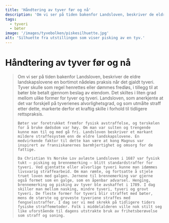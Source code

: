 ```yaml
---
title: 'Håndtering av tyver før og nå'
description: 'Om vi ser på tiden bakenfor Landsloven, beskriver de eldre landskapslovene en bortimot nådeløs praksis når det gjaldt tyveri.'
tags:
  - tyveri
  - bøter
image: '/images/tyvebolken/piskesilhuette.jpg'
alt: 'Silhuette fra utstillingen som viser pisking av en tyv.'
---
```



 
# Håndtering av tyver før og nå

<Spacer height={10} />

<Blockquote 
    quote = '«Det er forståelig at noen som ikke kan få seg arbeid til livsopphold, stjeler mat, og på den måten berger livet sitt fra sult, da skal han ikke straffes for det tjuveriet.»'
    footer = 'Tyvebolken, kapittel 1'
    />


<Spacer height={20} />

<Container stil="initial">
    Om vi ser på tiden bakenfor Landsloven, beskriver de eldre landskapslovene en bortimot nådeløs praksis når det gjaldt tyveri. 
    Tyver skulle som regel henrettes eller dømmes fredløs, i tillegg til at bøter ble betalt gjennom beslag av eiendom. Det skiltes i liten grad mellom ulike former for tyver og tyveri. Landsloven, som anerkjente at det var forskjell på tyverienes alvorlighetsgrad, og som utmålte straff etter dette, markerte derfor et kraftig skille i forhold til tidligere rettspraksis. 
    
    Bøter var foretrukket fremfor fysisk avstraffelse, og terskelen for å bruke dødsdom var høy. Om man var sulten og trengende kunne man til og med gå fri. Landsloven beskriver et markant mildere straffesystem enn de eldre landskapslovene. En medvirkende faktor til dette kan være at kong Magnus var inspirert av fransiskanernes barmhjertighet og omsorg for de fattige. 
    
    Da Christian Vs Norske Lov avløste Landsloven i 1687 var fysisk tukt – pisking og brennemerking – blitt standardstraffer for tyveri. Ved gjentatte eller alvorlige tyveri kunne man idømmes livsvarig straffearbeid. Om man rømte, og fortsatte å stjele truet loven med galgen. Jernene til brennemerking var gjerne også formet som en galge, som en åpenbar advarsel. Henging, brennemerking og pisking av tyver ble avskaffet i 1789. I dag skiller man mellom nasking, mindre tyveri, tyveri og grovt tyveri. De fleste former for tyveri blir straffet med bøter, mens de største og groveste tyveriene straffes med fengselsstraffer. I dag ser vi med skrekk på tidligere tiders fysiske straffemetoder. Folk i middelalderen ville nok stilt seg like uforstående til dagens utstrakte bruk av frihetsberøvelse som straff og soning. 
    
    
</Container>

<Spacer height={50} />

<Figure
    image="/images/tyvebolken/Bf_X_13565_01.jpg"
    title="1.	Svepe eller oksepeis fra Valdres. Skaftet er laget av en tvunnet oksepenis med jernbeslag."
    alt= "En oksepeis med jernbeslag."
    href="https://digitaltmuseum.no/0210112469500/nyere-kulturhistorie"
>
</Figure>

<Spacer height={50} />